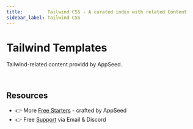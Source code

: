```yaml
---
title:         Tailwind CSS - A curated index with related Content
sidebar_label: Tailwind CSS
---
```


# Tailwind Templates

<SubHeading>Tailwind-related content providd by AppSeed.</SubHeading>


<DocCardList />

<br />

## Resources

- 👉 More [Free Starters](https://appseed.us/admin-dashboards/open-source/) - crafted by AppSeed
- 👉 Free [Support](https://appseed.us/support/) via Email & Discord